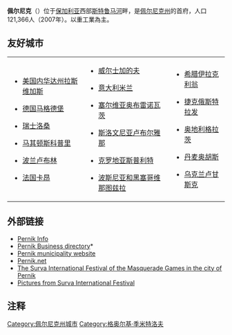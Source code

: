 {{Infobox Settlement
|official_name = 佩尔尼克
|native_name=Перник
|image_skyline=File:Pernik-culture-palace-right-2.jpg
|image_caption=
|image_flag=Pernik_flag.png
|image_shield=Pernik-coat-of-arms.svg
|map_caption = Location Pernik
|pushpin_map            =Bulgaria <!-- the name of a location map as per http://en.wikipedia.org/wiki/Template:Location_map -->
|pushpin_label_position = <!-- the position of the pushpin label: left, right, top, bottom, none -->
|pushpin_mapsize        =
|pushpin_map_caption    =
|coordinates            = {{coord|42|36|N|23|02|E|region:BG|display=inline,title}}
|subdivision_type = [[Countries_of_the_world|國家]]
|subdivision_name       = {{flag|Bulgaria}}
|subdivision_type1      = [[保加利亞行政區劃|州]]<br/><small></small>
|subdivision_name1=[[佩尔尼克州|佩尔尼克州]]
|leader_title           =市長
| leader_name = Viyara Tserovska
|area_total_km2         =72.289
|elevation_m=710
|population_total= 75,191
|population_as_of=2011年
|population_footnotes=[http://grao.bg/tna/tab02.txt] 
|population_density_km2 =auto
|population_urban= 97,181
|postal_code_type       =[[郵政號碼|郵政號碼]]
|postal_code=2300
|area_code=+359 076
|website                ={{Official website|http://pernik.bg}}
|timezone=[[Eastern_European_Time|EET]]
|utc_offset=+2
|timezone_DST=[[Eastern_European_Summer_Time|EEST]]
|utc_offset_DST=+3
}}
'''佩尔尼克'''（{{lang-bg|Перник}}）位于[[保加利亚|保加利亚]]西部[[斯特鲁马河|斯特鲁马河]]畔，是[[佩尔尼克州|佩尔尼克州]]的首府，人口121,366人（2007年）。以重工業為主。

== 友好城市 ==
{|
|valign="top"|
* {{flagicon|USA}}[[美国|美国]][[拉斯维加斯_(内华达州)|内华达州拉斯维加斯]]
* {{flagicon|Germany}}[[德国|德国]][[马格德堡|马格德堡]]
* {{flagicon|Switzerland}}[[瑞士|瑞士]][[洛桑|洛桑]]
* {{flagicon|Macedonia}}[[马其顿|马其顿]][[斯科普里|斯科普里]]
* {{flagicon|Poland}}[[波兰|波兰]][[卢布林|卢布林]]
* {{flagicon|France}}[[法国|法国]][[卡昂|卡昂]]
|valign="top"|
* {{flagicon|Wales}}[[威尔士|威尔士]][[加的夫|加的夫]]
* {{flagicon|Italy}}[[意大利|意大利]][[米兰|米兰]]
* {{flagicon|Serbia}}[[塞尔维亚|塞尔维亚]][[奥布雷诺瓦茨|奥布雷诺瓦茨]]
* {{flagicon|Slovenia}}[[斯洛文尼亚|斯洛文尼亚]][[卢布尔雅那|卢布尔雅那]]
* {{flagicon|Croatia}}[[克罗地亚|克罗地亚]][[斯普利特|斯普利特]]
* {{flagicon|Bosnia and Herzegovina}}[[波斯尼亚和黑塞哥维那|波斯尼亚和黑塞哥维那]][[图兹拉|图兹拉]]
|valign="top"|
* {{flagicon|Greece}}[[希腊|希腊]][[伊拉克利翁|伊拉克利翁]]
* {{flagicon|Czech Republic}}[[捷克|捷克]][[俄斯特拉发|俄斯特拉发]]
* {{flagicon|Austria}}[[奥地利|奥地利]][[格拉茨|格拉茨]]
* {{flagicon|Denmark}}[[丹麦|丹麦]][[奥胡斯|奥胡斯]]
* {{flagicon|Ukraine}}[[乌克兰|乌克兰]][[卢甘斯克|卢甘斯克]]{{NoteTag|目前由{{flag|Lugansk People's Republic}}实际控制}} 
|}

== 外部链接 ==
* [http://www.pernikinfo.com/ Pernik Info] {{Wayback|url=http://www.pernikinfo.com/ |date=20201114001007 }}
* [http://www.pernik.biz/ Pernik Business directory]* {{Wayback|url=http://www.pernik.biz/ |date=20080331015103 }}
* [http://www.pernik.bg/ Pernik municipality website] {{Wayback|url=http://www.pernik.bg/ |date=20061103104752 }}
* [http://www.pernik.net/ Pernik.net] {{Wayback|url=http://www.pernik.net/ |date=20140514212012 }}
* [http://www.surva.org/ The Surva International Festival of the Masquerade Games in the city of Pernik] {{Wayback|url=http://www.surva.org/ |date=20201114003342 }}
* [http://www.balkanfolk.com/gallery.php?id=1 Pictures from Surva International Festival] {{Wayback|url=http://www.balkanfolk.com/gallery.php?id=1 |date=20201001204612 }}
== 注释 ==
{{NoteFoot}}

{{Bulgaria-geo-stub}}
{{保加利亞城市}}
{{佩爾尼克州}}
{{Authority control}}
{{DEFAULTSORT:pernik}}
[[Category:佩尔尼克州城市|Category:佩尔尼克州城市]]
[[Category:格奥尔基·季米特洛夫|Category:格奥尔基·季米特洛夫]]